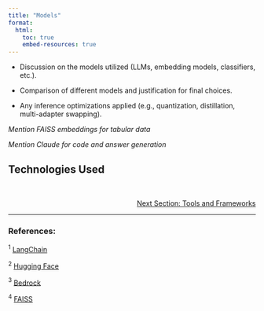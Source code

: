 ```yaml
---
title: "Models"
format:
  html:
    toc: true
    embed-resources: true
---
```




- Discussion on the models utilized (LLMs, embedding models, classifiers, etc.).

- Comparison of different models and justification for final choices.

- Any inference optimizations applied (e.g., quantization, distillation, multi-adapter swapping).

*Mention FAISS embeddings for tabular data*

*Mention Claude for code and answer generation*


## Technologies Used






<br>
<!-- Reference to next section -->
<div style="text-align: right; font-size: 14px;">
  <a href="2_data.html">Next Section: Tools and Frameworks</a>
</div>

---

### References:

${^1}$ [LangChain](https://python.langchain.com/docs/)

${^2}$ [Hugging Face](https://huggingface.co/)

${^3}$ [Bedrock](https://www.bedrock.aws/)

${^4}$ [FAISS](https://python.langchain.com/docs/integrations/vectorstores/faiss/)